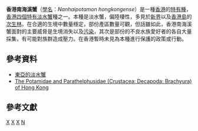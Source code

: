 {{Speciesbox
| genus = Nanhaipotamon
| species = hongkongense
| status = LC
| status_system = iucn3.1
| status_ref = <ref name="iucn">{{IUCN2008|assessors=Cumberlidge, N.|year=2008|id=134597|title=Nanhaipotamon hongkongense|downloaded=2009-10-04}}</ref>
| grandparent_authority = [[Arnold_Edward_Ortmann|Ortmann]], 1896
| authority = (Shen, 1940) 
| synonyms = *''Nanhaipotamon formosanum'' Bott, 1968 ''ssp. globosum''
*''Potamon globusum'' Pretzmann, 1963
*''Potamon hongkongensis'' Shen, 1940
}}

'''香港南海溪蟹'''（[[學名|學名]]：''Nanhaipotamon hongkongense''）是一種[[香港|香港]]的[[特有種|特有種]]，[[香港蟹類列表|香港四個特有淡水蟹]]種之一。本種是淡水蟹，偏陸棲性，多見於[[新界|新界]]以及[[香港島|香港島]]的[[次生林|次生林]]。在合適的生境中數量穩定，部份產區數量可觀，但話雖如此，香港南海溪蟹面對的主要威脅是生境消失以及[[污染|污染]]，其次是部份的不良水族愛好者的各自大量採集，有可能對族群造成壓力。在香港暫時未見為本種進行保護的政策或行動。

==參考資料==
*[http://web1.nsc.gov.tw/fp.aspx?ctNode=40&xItem=10046&mp=1 東亞的淡水蟹]{{dead link|date=十一月 2017 |bot=InternetArchiveBot }}
*[http://decapoda.nhm.org/pdfs/27130/27130.pdf The Potamidae and Parathelphusidae (Crustacea: Decapoda: Brachyura) of Hong Kong] {{Wayback|url=http://decapoda.nhm.org/pdfs/27130/27130.pdf |date=20120227084536 }}

==參考文獻==
{{Reflist}}

{{Taxonbar}}

[[Category:1946年描述的动物|X]]
[[Category:IUCN红色名录无危物种|X]]
[[Category:南海溪蟹屬|X]]
[[Category:香港特有種|N]]


{{螃蟹小作品}}